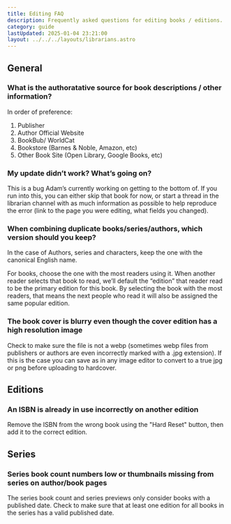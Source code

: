 ```yaml
---
title: Editing FAQ
description: Frequently asked questions for editing books / editions.
category: guide
lastUpdated: 2025-01-04 23:21:00
layout: ../../../layouts/librarians.astro
---
```


## General
### What is the authoratative source for book descriptions / other information?
In order of preference:
1. Publisher
2. Author Official Website
3. BookBub/ WorldCat
4. Bookstore (Barnes & Noble, Amazon, etc)
5. Other Book Site (Open Library, Google Books, etc)

### My update didn’t work? What’s going on?
This is a bug Adam’s currently working on getting to the bottom of. If you run into this, you can either skip that book for now, or start a thread in the librarian channel with as much information as possible to help reproduce the error (link to the page you were editing, what fields you changed).

### When combining duplicate books/series/authors, which version should you keep?
In the case of Authors, series and characters, keep the one with the canonical English name.

For books, choose the one with the most readers using it. When another reader selects that book to read, we’ll default the “edition” that reader read to be the primary edition for this book. By selecting the book with the most readers, that means the next people who read it will also be assigned the same popular edition.

### The book cover is blurry even though the cover edition has a high resolution image
Check to make sure the file is not a webp (sometimes webp files from publishers or authors are even incorrectly marked with a .jpg extension). If this is the case you can save as in any image editor to convert to a true jpg or png before uploading to hardcover.

## Editions
### An ISBN is already in use incorrectly on another edition
Remove the ISBN from the wrong book using the "Hard Reset" button, then add it to the correct edition.

## Series
### Series book count numbers low or thumbnails missing from series on author/book pages
The series book count and series previews only consider books with a published date. Check to make sure that at least one edition for all books in the series has a valid published date.